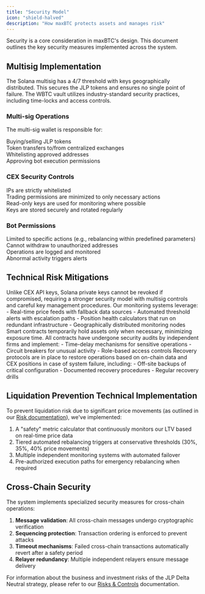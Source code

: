 ```yaml
---
title: "Security Model"
icon: "shield-halved"
description: "How maxBTC protects assets and manages risk"
---
```


Security is a core consideration in maxBTC's design. This document outlines the key security measures implemented across the system.

## Multisig Implementation

<CardGroup cols={2}>
  <Card title="Solana Multisig" icon="shield-halved">
    The Solana multisig has a 4/7 threshold with keys geographically distributed. This secures the JLP tokens and ensures no single point of failure.
  </Card>
  <Card title="Ethereum Security" icon="shield-halved">
    The WBTC vault utilizes industry-standard security practices, including time-locks and access controls.
  </Card>
</CardGroup>

### Multi-sig Operations

The multi-sig wallet is responsible for:

<div className="space-y-2 mb-6">
  <div className="flex items-start gap-3 text-sm">
    <div className="w-1.5 h-1.5 bg-amber-400 rounded-full flex-shrink-0 mt-2"></div>
    <span>Buying/selling JLP tokens</span>
  </div>
  <div className="flex items-start gap-3 text-sm">
    <div className="w-1.5 h-1.5 bg-amber-400 rounded-full flex-shrink-0 mt-2"></div>
    <span>Token transfers to/from centralized exchanges</span>
  </div>
  <div className="flex items-start gap-3 text-sm">
    <div className="w-1.5 h-1.5 bg-amber-400 rounded-full flex-shrink-0 mt-2"></div>
    <span>Whitelisting approved addresses</span>
  </div>
  <div className="flex items-start gap-3 text-sm">
    <div className="w-1.5 h-1.5 bg-amber-400 rounded-full flex-shrink-0 mt-2"></div>
    <span>Approving bot execution permissions</span>
  </div>
</div>

### CEX Security Controls

<div className="space-y-2 mb-6">
  <div className="flex items-start gap-3 text-sm">
    <div className="w-1.5 h-1.5 bg-amber-400 rounded-full flex-shrink-0 mt-2"></div>
    <span>IPs are strictly whitelisted</span>
  </div>
  <div className="flex items-start gap-3 text-sm">
    <div className="w-1.5 h-1.5 bg-amber-400 rounded-full flex-shrink-0 mt-2"></div>
    <span>Trading permissions are minimized to only necessary actions</span>
  </div>
  <div className="flex items-start gap-3 text-sm">
    <div className="w-1.5 h-1.5 bg-amber-400 rounded-full flex-shrink-0 mt-2"></div>
    <span>Read-only keys are used for monitoring where possible</span>
  </div>
  <div className="flex items-start gap-3 text-sm">
    <div className="w-1.5 h-1.5 bg-amber-400 rounded-full flex-shrink-0 mt-2"></div>
    <span>Keys are stored securely and rotated regularly</span>
  </div>
</div>

### Bot Permissions

<div className="space-y-2 mb-6">
  <div className="flex items-start gap-3 text-sm">
    <div className="w-1.5 h-1.5 bg-amber-400 rounded-full flex-shrink-0 mt-2"></div>
    <span>Limited to specific actions (e.g., rebalancing within predefined parameters)</span>
  </div>
  <div className="flex items-start gap-3 text-sm">
    <div className="w-1.5 h-1.5 bg-amber-400 rounded-full flex-shrink-0 mt-2"></div>
    <span>Cannot withdraw to unauthorized addresses</span>
  </div>
  <div className="flex items-start gap-3 text-sm">
    <div className="w-1.5 h-1.5 bg-amber-400 rounded-full flex-shrink-0 mt-2"></div>
    <span>Operations are logged and monitored</span>
  </div>
  <div className="flex items-start gap-3 text-sm">
    <div className="w-1.5 h-1.5 bg-amber-400 rounded-full flex-shrink-0 mt-2"></div>
    <span>Abnormal activity triggers alerts</span>
  </div>
</div>

## Technical Risk Mitigations

<AccordionGroup>
  <Accordion title="Key Revocability & Management">
    Unlike CEX API keys, Solana private keys cannot be revoked if compromised, requiring a stronger security model with multisig controls and careful key management procedures.
  </Accordion>
  <Accordion title="Monitoring Implementation">
    Our monitoring systems leverage:
    - Real-time price feeds with fallback data sources
    - Automated threshold alerts with escalation paths
    - Position health calculators that run on redundant infrastructure
    - Geographically distributed monitoring nodes
  </Accordion>
  <Accordion title="Smart Contract Security">
    Smart contracts temporarily hold assets only when necessary, minimizing exposure time. All contracts have undergone security audits by independent firms and implement:
    - Time-delay mechanisms for sensitive operations
    - Circuit breakers for unusual activity
    - Role-based access controls
  </Accordion>
  <Accordion title="System Recovery">
    Recovery protocols are in place to restore operations based on on-chain data and CEX positions in case of system failure, including:
    - Off-site backups of critical configuration
    - Documented recovery procedures
    - Regular recovery drills
  </Accordion>
</AccordionGroup>

## Liquidation Prevention Technical Implementation

To prevent liquidation risk due to significant price movements (as outlined in our <a href="/strategy/risks#key-risk-factors" className="text-blue-500 hover:underline">Risk documentation</a>), we've implemented:

1. A "safety" metric calculator that continuously monitors our LTV based on real-time price data
2. Tiered automated rebalancing triggers at conservative thresholds (30%, 35%, 40% price movements)
3. Multiple independent monitoring systems with automated failover
4. Pre-authorized execution paths for emergency rebalancing when required

## Cross-Chain Security 

The system implements specialized security measures for cross-chain operations:

1. **Message validation**: All cross-chain messages undergo cryptographic verification
2. **Sequencing protection**: Transaction ordering is enforced to prevent attacks
3. **Timeout mechanisms**: Failed cross-chain transactions automatically revert after a safety period
4. **Relayer redundancy**: Multiple independent relayers ensure message delivery

<Note>
For information about the business and investment risks of the JLP Delta Neutral strategy, please refer to our <a href="/strategy/risks" className="text-blue-500 hover:underline">Risks & Controls</a> documentation.
</Note> 